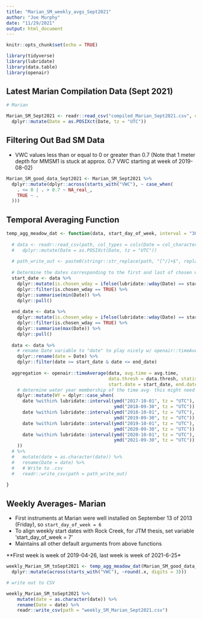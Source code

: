 ```yaml
---
title: "Marian_SM_weekly_avgs_Sept2021"
author: "Joe Murphy"
date: "11/29/2021"
output: html_document
---
```


```r
knitr::opts_chunk$set(echo = TRUE)
```

```r
library(tidyverse)
library(lubridate)
library(data.table)
library(openair)
```

## Latest Marian Compilation Data (Sept 2021)

```r

# Marian

Marian_SM_Sept2021 <- readr::read_csv("compiled_Marian_Sept2021.csv", col_types = cols(Date = col_character(), .default = col_double())) %>% 
  dplyr::mutate(Date = as.POSIXct(Date, tz = "UTC"))

```

## Filtering Out Bad SM Data

* VWC values less than or equal to 0 or greater than 0.7 (Note that 1 meter depth for MMSM1 is stuck at approx. 0.7 VWC starting at week of 2019-08-02)

```r

Marian_SM_good_data_Sept2021 <- Marian_SM_Sept2021 %>%
  dplyr::mutate(dplyr::across(starts_with("VWC"), ~ case_when(
    . <= 0 | . > 0.7 ~ NA_real_,
    TRUE ~ .
  )))
```

## Temporal Averaging Function

```r

temp_agg_meadow_dat <- function(data, start_day_of_week, interval = "30 min", avg.time = "7 day", data.thresh = 25, statistic = "mean"){
  
  # data <- readr::read_csv(path, col_types = cols(Date = col_character(), .default = col_double())) %>% 
  #   dplyr::mutate(Date = as.POSIXct(Date, tz = "UTC"))
  
  # path_write_out <- paste0(stringr::str_replace(path, "[^/]+$", replacement = ""), file_name_write)
  
  # Determine the dates corresponding to the first and last of chosen weekday (start date for averaging) present in data
  start_date <- data %>% 
    dplyr::mutate(is.chosen_wday = ifelse(lubridate::wday(Date) == start_day_of_week, T, F)) %>%
    dplyr::filter(is.chosen_wday == TRUE) %>% 
    dplyr::summarise(min(Date)) %>% 
    dplyr::pull()
  
  end_date <- data %>% 
    dplyr::mutate(is.chosen_wday = ifelse(lubridate::wday(Date) == start_day_of_week - 1, T, F)) %>%
    dplyr::filter(is.chosen_wday == TRUE) %>% 
    dplyr::summarise(max(Date)) %>% 
    dplyr::pull()
  
  data <- data %>% 
    # rename Date variable to "date" to play nicely w/ openair::timeAverage
    dplyr::rename(date = Date) %>% 
    dplyr::filter(date >= start_date & date <= end_date)
  
  aggregation <- openair::timeAverage(data, avg.time = avg.time, 
                                      data.thresh = data.thresh, statistic = statistic,
                                      start.date = start_date, end.date = end_date, interval = interval) %>% 
    # determine water year membership of the time avg- this might need to be tweaked
    dplyr::mutate(WY = dplyr::case_when(
      date %within% lubridate::interval(ymd("2017-10-01", tz = "UTC"), 
                                        ymd("2018-09-30", tz = "UTC")) ~ 2018,
      date %within% lubridate::interval(ymd("2018-10-01", tz = "UTC"), 
                                        ymd("2019-09-30", tz = "UTC")) ~ 2019,
      date %within% lubridate::interval(ymd("2019-10-01", tz = "UTC"), 
                                        ymd("2020-09-30", tz = "UTC")) ~ 2020,
      date %within% lubridate::interval(ymd("2020-10-01", tz = "UTC"), 
                                        ymd("2021-09-30", tz = "UTC")) ~ 2021,
    )) 
  # %>% 
  #   mutate(date = as.character(date)) %>% 
  #   rename(Date = date) %>%  
  #   # Write to .csv
  #   readr::write_csv(path = path_write_out)
  
}

```

## Weekly Averages- Marian

* First instruments at Marian were well installed on September 13 of 2013 (Friday), so `start_day_of_week = 6`
* To align weekly start dates with Rock Creek, for JTM thesis, set variable 'start_day_of_week = 7'
* Maintains all other default arguments from above functions

**First week is week of 2019-04-26, last week is week of 2021-6-25*

```r

weekly_Marian_SM_toSept2021 <- temp_agg_meadow_dat(Marian_SM_good_data_Sept2021, interval = "30 min", start_day_of_week = 7, data.thresh = 25) %>% 
  dplyr::mutate(across(starts_with("VWC"), ~round(.x, digits = 3)))

# write out to CSV

weekly_Marian_SM_toSept2021 %>% 
    mutate(date = as.character(date)) %>%
    rename(Date = date) %>%
    readr::write_csv(path = "weekly_SM_Marian_Sept2021.csv")


```

